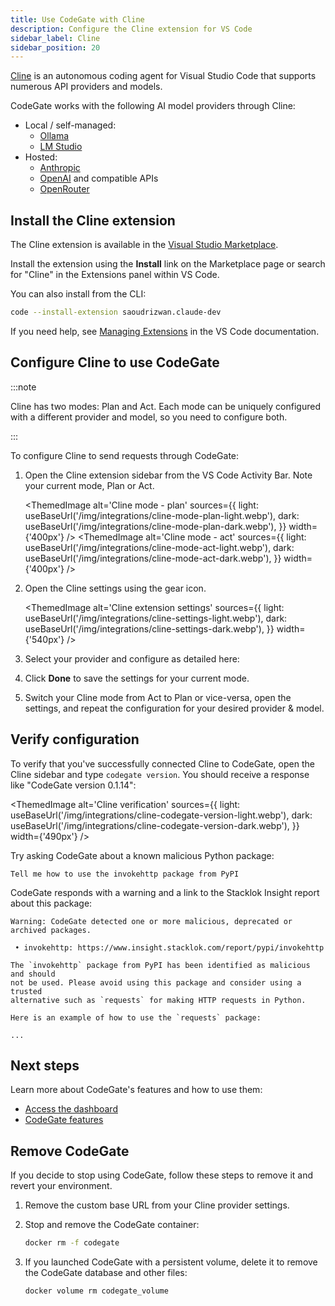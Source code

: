```yaml
---
title: Use CodeGate with Cline
description: Configure the Cline extension for VS Code
sidebar_label: Cline
sidebar_position: 20
---
```



[Cline](https://cline.bot/) is an autonomous coding agent for Visual Studio Code
that supports numerous API providers and models.

CodeGate works with the following AI model providers through Cline:

- Local / self-managed:
  - [Ollama](https://ollama.com/)
  - [LM Studio](https://lmstudio.ai/)
- Hosted:
  - [Anthropic](https://www.anthropic.com/api)
  - [OpenAI](https://openai.com/api/) and compatible APIs
  - [OpenRouter](https://openrouter.ai/)

## Install the Cline extension

The Cline extension is available in the
[Visual Studio Marketplace](https://marketplace.visualstudio.com/items?itemName=saoudrizwan.claude-dev).

Install the extension using the **Install** link on the Marketplace page or
search for "Cline" in the Extensions panel within VS Code.

You can also install from the CLI:

```bash
code --install-extension saoudrizwan.claude-dev
```

If you need help, see
[Managing Extensions](https://code.visualstudio.com/docs/editor/extension-marketplace)
in the VS Code documentation.

## Configure Cline to use CodeGate


:::note

Cline has two modes: Plan and Act. Each mode can be uniquely configured with a
different provider and model, so you need to configure both.

:::

To configure Cline to send requests through CodeGate:

1. Open the Cline extension sidebar from the VS Code Activity Bar. Note your
   current mode, Plan or Act.

   <ThemedImage
     alt='Cline mode - plan'
     sources={{
       light: useBaseUrl('/img/integrations/cline-mode-plan-light.webp'),
       dark: useBaseUrl('/img/integrations/cline-mode-plan-dark.webp'),
     }}
     width={'400px'}
   />
   <ThemedImage
     alt='Cline mode - act'
     sources={{
       light: useBaseUrl('/img/integrations/cline-mode-act-light.webp'),
       dark: useBaseUrl('/img/integrations/cline-mode-act-dark.webp'),
     }}
     width={'400px'}
   />

1. Open the Cline settings using the gear icon.

   <ThemedImage
     alt='Cline extension settings'
     sources={{
       light: useBaseUrl('/img/integrations/cline-settings-light.webp'),
       dark: useBaseUrl('/img/integrations/cline-settings-dark.webp'),
     }}
     width={'540px'}
   />

1. Select your provider and configure as detailed here:

   <ClineProviders />

1. Click **Done** to save the settings for your current mode.

1. Switch your Cline mode from Act to Plan or vice-versa, open the settings, and
   repeat the configuration for your desired provider & model.

## Verify configuration

To verify that you've successfully connected Cline to CodeGate, open the Cline
sidebar and type `codegate version`. You should receive a response like
"CodeGate version 0.1.14":

<ThemedImage
  alt='Cline verification'
  sources={{
    light: useBaseUrl('/img/integrations/cline-codegate-version-light.webp'),
    dark: useBaseUrl('/img/integrations/cline-codegate-version-dark.webp'),
  }}
  width={'490px'}
/>

Try asking CodeGate about a known malicious Python package:

```plain title="Cline chat"
Tell me how to use the invokehttp package from PyPI
```

CodeGate responds with a warning and a link to the Stacklok Insight report about
this package:

```plain title="Cline chat"
Warning: CodeGate detected one or more malicious, deprecated or archived packages.

 • invokehttp: https://www.insight.stacklok.com/report/pypi/invokehttp

The `invokehttp` package from PyPI has been identified as malicious and should
not be used. Please avoid using this package and consider using a trusted
alternative such as `requests` for making HTTP requests in Python.

Here is an example of how to use the `requests` package:

...
```

## Next steps

Learn more about CodeGate's features and how to use them:

- [Access the dashboard](../how-to/dashboard.md)
- [CodeGate features](../features/index.mdx)

## Remove CodeGate

If you decide to stop using CodeGate, follow these steps to remove it and revert
your environment.

1. Remove the custom base URL from your Cline provider settings.

1. Stop and remove the CodeGate container:

   ```bash
   docker rm -f codegate
   ```

1. If you launched CodeGate with a persistent volume, delete it to remove the
   CodeGate database and other files:

   ```bash
   docker volume rm codegate_volume
   ```
